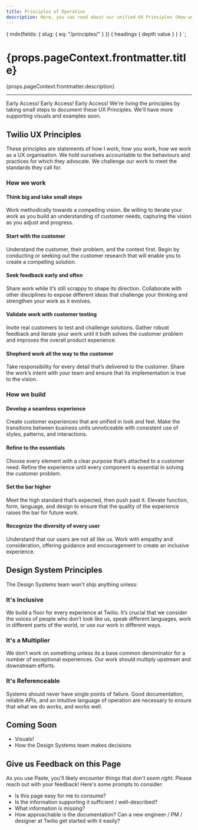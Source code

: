 ```yaml
---
title: Principles of Operation
description: Here, you can read about our unified UX Principles (How we work, How we build), as well as the operating principles for Paste.
---
```



  {
    mdx(fields: { slug: { eq: "/principles/" } }) {
      headings {
        depth
        value
      }
    }
  }
`;

<contentwrapper>

<TableOfContents headings={props.data.mdx.headings} />

<content>

<h1>{props.pageContext.frontmatter.title}</h1>

<p>{props.pageContext.frontmatter.description}</p>

---

<Callout>
  <CalloutTitle as="h4">Early Access! Early Access! Early Access!</CalloutTitle>
  <CalloutText>We're living the principles by taking small steps to document these UX Principles. We'll have more supporting visuals and examples soon.</CalloutText>
</Callout>

## Twilio UX Principles

These principles are statements of how I work, how you work, how we work as a UX organisation.  We hold ourselves accountable to the behaviours and practices for which they advocate. We challenge our work to meet the standards they call for.

### How we work


#### Think big and take small steps
Work methodically towards a compelling vision. Be willing to iterate your work as you build an understanding of customer needs, capturing the vision as you adjust and progress.


#### Start with the customer
Understand the customer, their problem, and the context first. Begin by conducting or seeking out the customer research that will enable you to create a compelling solution.

#### Seek feedback early and often
Share work while it’s still scrappy to shape its direction. Collaborate with other disciplines to expose different ideas that challenge your thinking and strengthen your work as it evolves.

#### Validate work with customer testing
Invite real customers to test and challenge solutions. Gather robust feedback and iterate your work until it both solves the customer problem and improves the overall product experience.

#### Shepherd work all the way to the customer
Take responsibility for every detail that’s delivered to the customer. Share the work’s intent with your team and ensure that its implementation is true to the vision.

### How we build

#### Develop a seamless experience
Create customer experiences that are unified in look and feel. Make the transitions between business units unnoticeable with consistent use of styles, patterns, and interactions.

#### Refine to the essentials
Choose every element with a clear purpose that’s attached to a customer need. Refine the experience until every component is essential in solving the customer problem.

#### Set the bar higher
Meet the high standard that’s expected, then push past it. Elevate function, form, language, and design to ensure that the quality of the experience raises the bar for future work.

#### Recognize the diversity of every user
Understand that our users are not all like us. Work with empathy and consideration, offering guidance and encouragement to create an inclusive experience.

## Design System Principles

The Design Systems team won't ship anything unless:

### It's Inclusive
We build a floor for every experience at Twilio. It’s crucial that we consider the voices of people who don’t look like us, speak different languages, work in different parts of the world, or use our work in different ways.

### It's a Multiplier
We don’t work on something unless its a base common denominator for a number of exceptional experiences. Our work should multiply upstream and downstream efforts.

### It's Referenceable
Systems should never have single points of failure. Good documentation, reliable APIs, and an intuitive language of operation are necessary to ensure that what we do works, and works well.

## Coming Soon

- Visuals!
- How the Design Systems team makes decisions

## Give us Feedback on this Page

As you use Paste, you'll likely encounter things that _don't seem right_. Please reach out with your feedback! Here's some prompts to consider:

- Is this page easy for me to consume?
- Is the information supporting it sufficient / well-described?
- What information is missing?
- How approachable is the documentation? Can a new engineer / PM / designer at Twilio get started with it easily?

</content>

</contentwrapper>
